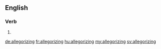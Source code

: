 ==English==

===Verb===
{{head|en}}

# {{present participle of|allegorize|lang=en}}

[[de:allegorizing]]
[[fr:allegorizing]]
[[hu:allegorizing]]
[[my:allegorizing]]
[[sv:allegorizing]]